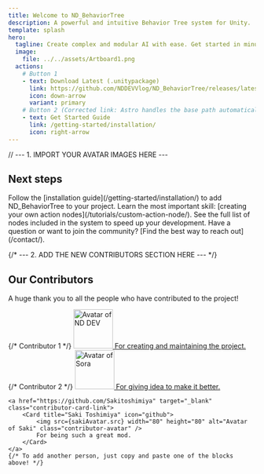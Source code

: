 ```yaml
---
title: Welcome to ND_BehaviorTree
description: A powerful and intuitive Behavior Tree system for Unity.
template: splash
hero:
  tagline: Create complex and modular AI with ease. Get started in minutes!
  image:
    file: ../../assets/Artboard1.png
  actions:
    # Button 1
    - text: Download Latest (.unitypackage)
      link: https://github.com/NDDEVVlog/ND_BehaviorTree/releases/latest
      icon: down-arrow
      variant: primary
    # Button 2 (Corrected link: Astro handles the base path automatically)
    - text: Get Started Guide
      link: /getting-started/installation/
      icon: right-arrow
---
```


// --- 1. IMPORT YOUR AVATAR IMAGES HERE ---


## Next steps

<CardGrid stagger>
	<Card title="Install the Package" icon="puzzle">
		Follow the [installation guide](/getting-started/installation/) to add ND_BehaviorTree to your project.
	</Card>
	<Card title="Create a Custom Node" icon="add-document">
		Learn the most important skill: [creating your own action nodes](/tutorials/custom-action-node/).
	</Card>
	<Card title="Explore Built-in Nodes" icon="open-book">
		See the full list of nodes included in the system to speed up your development.
	</Card>
	<Card title="Get in Touch" icon="email">
		Have a question or want to join the community? [Find the best way to reach out](/contact/).
	</Card>
</CardGrid>

{/* --- 2. ADD THE NEW CONTRIBUTORS SECTION HERE --- */}

## Our Contributors

A huge thank you to all the people who have contributed to the project!

<CardGrid>
    {/* Contributor 1 */}
    <a href="https://github.com/NDDEVVlog" target="_blank" class="contributor-card-link">
        <Card title="NDDEVGAME" icon="github">
            <img src={ndDevAvatar.src} width="80" height="80" alt="Avatar of ND DEV" class="contributor-avatar" />
            For creating and maintaining the project.
        </Card>
    </a>
    {/* Contributor 2 */}
    <a href="/www.youtube.com/@sorathedev6739?sub_confirmation=1" target="_blank" class="contributor-card-link">
        <Card title="SORATHEDEV" icon="youtube">
            <img src={soraAvatar.src} width="80" height="80" alt="Avatar of Sora" class="contributor-avatar" />
            For giving idea to make it better.
        </Card>
    </a>

    <a href="https://github.com/Sakitoshimiya" target="_blank" class="contributor-card-link">
        <Card title="Saki Toshimiya" icon="github">
            <img src={sakiAvatar.src} width="80" height="80" alt="Avatar of Saki" class="contributor-avatar" />
            For being such a great mod.
        </Card>
    </a>
    {/* To add another person, just copy and paste one of the blocks above! */}
</CardGrid>